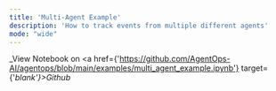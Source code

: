 ```yaml
---
title: 'Multi-Agent Example'
description: 'How to track events from multiple different agents'
mode: "wide"
---
```

_View Notebook on <a href={'https://github.com/AgentOps-AI/agentops/blob/main/examples/multi_agent_example.ipynb'} target={'_blank'}>Github</a>_

<div id="notebook1" data-content-file="https://raw.githubusercontent.com/AgentOps-AI/agentops/main/docs/v1/examples/notebooks/multi_agent_example.html"></div>
<script src="/scripts/use_notebook.js"></script>
